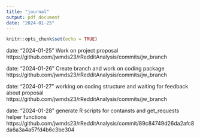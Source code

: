 ```yaml
---
title: "journal"
output: pdf_document
date: "2024-01-25"
---
```


```r
knitr::opts_chunk$set(echo = TRUE)
```
date: "2024-01-25"
Work on project proposal
https://github.com/jwmds23/rRedditAnalysis/commits/jw_branch

date: "2024-01-26"
Create branch and work on coding package
https://github.com/jwmds23/rRedditAnalysis/commits/jw_branch

date: "2024-01-27"
working on coding structure and waiting for feedback about proposal
https://github.com/jwmds23/rRedditAnalysis/commits/jw_branch

date: "2024-01-28"
generate R scripts for contansts and get_requests helper functions
https://github.com/jwmds23/rRedditAnalysis/commit/89c84749d26da2afc8da6a3a4a57fd4b6c3be304